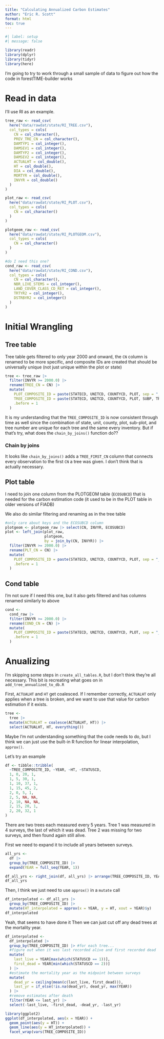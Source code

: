 ```yaml
---
title: "Calculating Annualized Carbon Estimates"
author: "Eric R. Scott"
format: html
toc: true
---
```


```r
#| label: setup
#| message: false

library(readr)
library(dplyr)
library(tidyr)
library(here)

```

I'm going to try to work through a small sample of data to figure out how the code in forestTIME-builder works

# Read in data

I'll use RI as an example.

```r

tree_raw <- read_csv(
  here("data/rawdat/state/RI_TREE.csv"),
  col_types = cols(
    CN = col_character(),
    PREV_TRE_CN = col_character(),
    DAMTYP1 = col_integer(),
    DAMSEV1 = col_integer(),
    DAMTYP2 = col_integer(),
    DAMSEV2 = col_integer(),
    ACTUALHT = col_double(),
    HT = col_double(),
    DIA = col_double(),
    MORTYR = col_double(),
    INVYR = col_double()
  )
)

plot_raw <- read_csv(
  here("data/rawdat/state/RI_PLOT.csv"),
  col_types = cols(
    CN = col_character()
  )
)

plotgeom_raw <- read_csv(
  here("data/rawdat/state/RI_PLOTGEOM.csv"),
  col_types = cols(
    CN = col_character()
  )
)

#do I need this one?
cond_raw <- read_csv(
  here("data/rawdat/state/RI_COND.csv"),
  col_types = cols(
    CN = col_character(),
    NBR_LIVE_STEMS = col_integer(),
    LAND_COVER_CLASS_CD_RET = col_integer(),
    TRTYR2 = col_integer(),
    DSTRBYR2 = col_integer()
  )
)
```

# Initial Wrangling

## Tree table

Tree table gets filtered to only year 2000 and onward, the `CN` column is renamed to be more specific, and composite IDs are created that should be universally unique (not just unique within the plot or state)

```r
tree <- tree_raw |> 
  filter(INVYR >= 2000.0) |> 
  rename(TREE_CN = CN) |> 
  mutate(
    PLOT_COMPOSITE_ID = paste(STATECD, UNITCD, COUNTYCD, PLOT, sep = "_"),
    TREE_COMPOSITE_ID = paste(STATECD, UNITCD, COUNTYCD, PLOT, SUBP, TREE, sep = "_"),
    .before = 1
  )

```

It is my understanding that the `TREE_COMPOSITE_ID` is now consistent through time as well since the combination of state, unit, county, plot, sub-plot, and tree number are unique for each tree and the same every inventory.
But if that's try, what does the `chain_by_joins()` function do??

### Chain by joins

It looks like `chain_by_joins()` adds a `TREE_FIRST_CN` column that connects every observation to the first `CN` a tree was given.
I don't think that is actually necessary.

## Plot table

I need to join one column from the PLOTGEOM table (`ECOSUBCD`) that is needed for the carbon estimation code (it used to be in the PLOT table in older versions of FIADB)

We also do similar filtering and renaming as in the tree table

```r
#only care about keys and the ECOSUBCD column
plotgeom <- plotgeom_raw |> select(CN, INVYR, ECOSUBCD)
plot <- left_join(plot_raw,
                  plotgeom,
                  by = join_by(CN, INVYR)) |>
  filter(INVYR >= 2000.0) |>
  rename(PLT_CN = CN) |>
  mutate(
    PLOT_COMPOSITE_ID = paste(STATECD, UNITCD, COUNTYCD, PLOT, sep = "_"),
    .before = 1
  )
```

## Cond table

I'm not sure if I need this one, but it also gets filtered and has columns renamed similarly to above

```r
cond <-
  cond_raw |>
  filter(INVYR >= 2000.0) |>
  rename(COND_CN = CN) |>
  mutate(
    PLOT_COMPOSITE_ID = paste(STATECD, UNITCD, COUNTYCD, PLOT, sep = "_"),
    .before = 1
  )
```

# Anualizing

I'm skipping some steps in `create_all_tables.R`, but I don't think they're all necessary.
This bit is recreating what goes on in `add_tree_annualized_to_db.R`

First, `ACTUALHT` and `HT` get coalesced.
If I remember correctly, `ACTUALHT` only applies when a tree is broken, and we want to use that value for carbon estimation if it exists.

```r
tree <- 
  tree |> 
  mutate(ACTUALHT = coalesce(ACTUALHT, HT)) |> 
  select(ACTUALHT, HT, everything())
```

Maybe I'm not understanding something that the code needs to do, but I think we can just use the built-in R function for linear interpolation, `approx()`.

Let's try an example

```r
df <- tibble::tribble(
  ~TREE_COMPOSITE_ID, ~YEAR, ~HT, ~STATUSCD,
  1, 0, 20, 1,
  1, 5, 30, 1,
  1, 10, 37, 1,
  1, 15, 45, 2,
  2, 0, 5, 1,
  2, 5, NA, NA,
  2, 10, NA, NA,
  2, 15, 20, 1,
  2, 20, 32, 1
)

```

There are two trees each measured every 5 years. Tree 1 was measured in 4 surveys, the last of which it was dead. Tree 2 was missing for two surveys, and then found again still alive.

First we need to expand it to include all years between surveys.

```r
all_yrs <-
  df |>
  group_by(TREE_COMPOSITE_ID) |>
  expand(YEAR = full_seq(YEAR, 1))

df_all_yrs <- right_join(df, all_yrs) |> arrange(TREE_COMPOSITE_ID, YEAR)
df_all_yrs
```

Then, I think we just need to use `approx()` in a `mutate` call

```r
df_interpolated <- df_all_yrs |> 
  group_by(TREE_COMPOSITE_ID) |> 
  mutate(HT_interpolated = approx(x = YEAR, y = HT, xout = YEAR)$y)
df_interpolated
```

Yeah, that seems to have done it  Then we can just cut off any dead trees at the mortality year.

```r
df_interpolated <- 
  df_interpolated |> 
  group_by(TREE_COMPOSITE_ID) |> #for each tree...
  #figure out when it was last recorded alive and first recorded dead
  mutate(
    last_live = YEAR[max(which(STATUSCD == 1))],
    first_dead = YEAR[min(which(STATUSCD == 2))]
  ) |> 
  #estimate the mortality year as the midpoint between surveys
  mutate(
    dead_yr = ceiling(mean(c(last_live, first_dead))),
    last_yr = if_else(!is.na(dead_yr), dead_yr, max(YEAR))
  ) |> 
  #remove estimates after death
  filter(YEAR <= last_yr) |> 
  select(-last_live, -first_dead, -dead_yr, -last_yr)
```


```r
library(ggplot2)
ggplot(df_interpolated, aes(x = YEAR)) +
  geom_point(aes(y = HT)) +
  geom_line(aes(y = HT_interpolated)) +
  facet_wrap(vars(TREE_COMPOSITE_ID))
```


